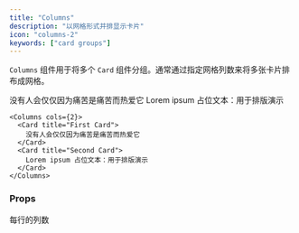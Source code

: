 ```yaml
---
title: "Columns"
description: "以网格形式并排显示卡片"
icon: "columns-2"
keywords: ["card groups"]
---
```


`Columns` 组件用于将多个 `Card` 组件分组。通常通过指定网格列数来将多张卡片排布成网格。

<Columns cols={2}>
  <Card title="First Card" icon="panel-left-close">
    没有人会仅仅因为痛苦是痛苦而热爱它
  </Card>
  <Card title="Second Card" icon="panel-right-close">
    Lorem ipsum 占位文本：用于排版演示
  </Card>
</Columns>

<RequestExample>

```mdx Card Group Example
<Columns cols={2}>
  <Card title="First Card">
    没有人会仅仅因为痛苦是痛苦而热爱它
  </Card>
  <Card title="Second Card">
    Lorem ipsum 占位文本：用于排版演示
  </Card>
</Columns>
```

</RequestExample>

### Props

<ResponseField name="cols" default={2}>
  每行的列数
</ResponseField>
